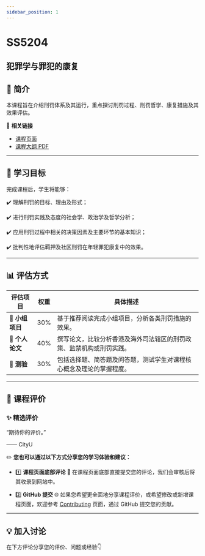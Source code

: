 ```yaml
---
sidebar_position: 1
---
```


# SS5204
## 犯罪学与罪犯的康复

## **📘 简介**
本课程旨在介绍刑罚体系及其运行，重点探讨刑罚过程、刑罚哲学、康复措施及其效果评估。

🔗 **相关链接**
- [课程页面](https://www.cityu.edu.hk/catalogue/pg/202526/course/SS5204.htm)
- [课程大纲 PDF](https://www.cityu.edu.hk/catalogue/pg/202526/course/SS5204.pdf)

---

## **🎯 学习目标**

完成课程后，学生将能够：

✔️ 理解刑罚的目标、理由及形式；

✔️ 进行刑罚实践及态度的社会学、政治学及哲学分析；

✔️ 应用刑罚过程中相关的决策因素及主要环节的基本知识；

✔️ 批判性地评估羁押及社区刑罚在年轻罪犯康复中的效果。

---

## **📊 评估方式**

| **评估项目**             | **权重** | **具体描述**                                                                                       |
|------------------------|---------|---------------------------------------------------------------------------------------------------|
| **🎤 小组项目**          | 30%     | 基于推荐阅读完成小组项目，分析各类刑罚措施的效果。                                                       |
| **📄 个人论文**          | 40%     | 撰写论文，比较分析香港及海外司法辖区的刑罚政策、监禁机构或刑罚实践。                                         |
| **📝 测验**             | 30%     | 包括选择题、简答题及问答题，测试学生对课程核心概念及理论的掌握程度。                                             |

---

## **💬 课程评价**

### ✨ **精选评价**
<div className={commentStyles.commentBox}>
    <p className={commentStyles.commentText}>
        “期待你的评价。”
    </p>
    <p className={commentStyles.commentAuthor}>—— CityU</p>
</div>

✏️ **您也可以通过以下方式分享您的学习体验和建议：**

- 1️⃣ **课程页面底部评论**
💬 在课程页面底部直接提交您的评论，我们会审核后将其收录到网站中。

- 2️⃣ **GitHub 提交**
🌐 如果您希望更全面地分享课程评价，或希望修改或新增课程页面，欢迎参考 [Contributing](/contributing) 页面，通过 GitHub 提交您的贡献。

---

## **💡 加入讨论**

在下方评论分享您的评价、问题或经验👇
<Utterances />
